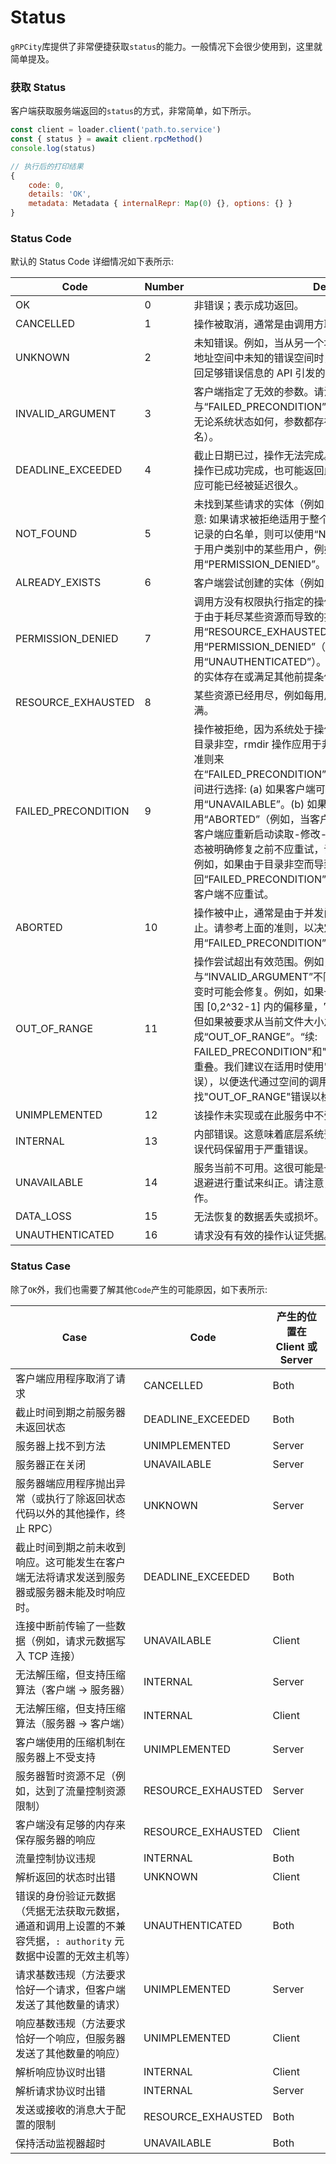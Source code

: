 # Status

`gRPCity`库提供了非常便捷获取`status`的能力。一般情况下会很少使用到，这里就简单提及。

### 获取 Status

客户端获取服务端返回的`status`的方式，非常简单，如下所示。

```js
const client = loader.client('path.to.service')
const { status } = await client.rpcMethod()
console.log(status)

// 执行后的打印结果
{
    code: 0,
    details: 'OK',
    metadata: Metadata { internalRepr: Map(0) {}, options: {} }
}
```

### Status Code

默认的 Status Code 详细情况如下表所示:

| Code | Number | Description |
|------|--------|-------------|
| OK | 0 | 非错误；表示成功返回。 |
| CANCELLED | 1 | 操作被取消，通常是由调用方取消的。 |
| UNKNOWN | 2 | 未知错误。例如，当从另一个地址空间接收到的“Status”值属于此地址空间中未知的错误空间时，可能会返回此错误。还可能将未返回足够错误信息的 API 引发的错误转换为此错误。 |
| INVALID_ARGUMENT | 3 | 客户端指定了无效的参数。请注意，这与“FAILED_PRECONDITION”不同。“INVALID_ARGUMENT”表示无论系统状态如何，参数都存在问题（例如，格式错误的文件名）。 |
| DEADLINE_EXCEEDED | 4 | 截止日期已过，操作无法完成。对于会改变系统状态的操作，即使操作已成功完成，也可能返回此错误。例如，来自服务器的成功响应可能已经被延迟很久。 |
| NOT_FOUND | 5 | 未找到某些请求的实体（例如，文件或目录）。服务器开发者请注意: 如果请求被拒绝适用于整个用户类别，例如逐步特性发布或未记录的白名单，则可以使用“NOT_FOUND”。如果请求被拒绝适用于用户类别中的某些用户，例如基于用户的访问控制，则必须使用“PERMISSION_DENIED”。 |
| ALREADY_EXISTS | 6 | 客户端尝试创建的实体（例如，文件或目录）已经存在。 |
| PERMISSION_DENIED | 7 | 调用方没有权限执行指定的操作。“PERMISSION_DENIED”不得用于由于耗尽某些资源而导致的拒绝（对于这些错误，请改用“RESOURCE_EXHAUSTED”）。如果无法识别调用方，请勿使用“PERMISSION_DENIED”（对于这些错误，请改用“UNAUTHENTICATED”）。此错误代码不意味着请求有效，请求的实体存在或满足其他前提条件。 |
| RESOURCE_EXHAUSTED | 8 | 某些资源已经用尽，例如每用户配额，或者整个文件系统的空间已满。 |
| FAILED_PRECONDITION | 9 | 操作被拒绝，因为系统处于操作所需的状态之外。例如，要删除的目录非空，rmdir 操作应用于非目录等。服务实现者可以使用以下准则来在“FAILED_PRECONDITION”、“ABORTED”和“UNAVAILABLE”之间进行选择: (a) 如果客户端可以重试失败的调用，请使用“UNAVAILABLE”。(b) 如果客户端应该在更高级别重试，请使用“ABORTED”（例如，当客户端指定的测试并设置失败时，表示客户端应重新启动读取-修改-写入序列）。(c) 如果客户端在系统状态被明确修复之前不应重试，请使用“FAILED_PRECONDITION”。例如，如果由于目录非空而导致“rmdir”失败，则应返回“FAILED_PRECONDITION”，因为除非从目录中删除文件，否则客户端不应重试。 |
| ABORTED | 10 | 操作被中止，通常是由于并发问题，例如序列器检查失败或事务中止。请参考上面的准则，以决定使用“FAILED_PRECONDITION”、“ABORTED”和“UNAVAILABLE”。 |
| OUT_OF_RANGE | 11 | 操作尝试超出有效范围。例如，寻找或读取超出文件末尾的位置。与“INVALID_ARGUMENT”不同，此错误指示的问题在系统状态改变时可能会修复。例如，如果一个32位文件系统被要求读取不在范围 [0,2^32-1] 内的偏移量，它将生成“INVALID_ARGUMENT”，但如果被要求从当前文件大小之后的偏移量处读取，它将生成“OUT_OF_RANGE”。“续: FAILED_PRECONDITION"和"OUT_OF_RANGE"之间存在一定的重叠。我们建议在适用时使用"OUT_OF_RANGE"（更具体的错误），以便迭代通过空间的调用者可以轻松查找"OUT_OF_RANGE"错误以检测完成的情况。 |
| UNIMPLEMENTED | 12 | 该操作未实现或在此服务中不受支持/启用。 |
| INTERNAL | 13 | 内部错误。这意味着底层系统预期的某些不变条件已被破坏。该错误代码保留用于严重错误。 |
| UNAVAILABLE | 14 | 服务当前不可用。这很可能是一种暂时的条件，可以通过使用指数退避进行重试来纠正。请注意，并非总是可以安全地重试非幂等操作。 |
| DATA_LOSS | 15 | 无法恢复的数据丢失或损坏。 |
| UNAUTHENTICATED | 16 | 请求没有有效的操作认证凭据。 |

### Status Case

除了`OK`外，我们也需要了解其他`Code`产生的可能原因，如下表所示:

| Case | Code | 产生的位置在 Client 或 Server |
|------|------|-------------------------------|
| 客户端应用程序取消了请求 | CANCELLED | Both |
| 截止时间到期之前服务器未返回状态 | DEADLINE_EXCEEDED| Both |
| 服务器上找不到方法 | UNIMPLEMENTED | Server |
| 服务器正在关闭 | UNAVAILABLE | Server |
| 服务器端应用程序抛出异常（或执行了除返回状态代码以外的其他操作，终止 RPC） | UNKNOWN | Server |
| 截止时间到期之前未收到响应。这可能发生在客户端无法将请求发送到服务器或服务器未能及时响应时。 | DEADLINE_EXCEEDED | Both |
| 连接中断前传输了一些数据（例如，请求元数据写入 TCP 连接） | UNAVAILABLE | Client |
| 无法解压缩，但支持压缩算法（客户端 -> 服务器） | INTERNAL | Server |
| 无法解压缩，但支持压缩算法（服务器 -> 客户端） | INTERNAL | Client |
| 客户端使用的压缩机制在服务器上不受支持 | UNIMPLEMENTED | Server |
| 服务器暂时资源不足（例如，达到了流量控制资源限制） | RESOURCE_EXHAUSTED | Server|
| 客户端没有足够的内存来保存服务器的响应 | RESOURCE_EXHAUSTED | Client |
| 流量控制协议违规 | INTERNAL | Both |
| 解析返回的状态时出错 | UNKNOWN | Client |
| 错误的身份验证元数据（凭据无法获取元数据，通道和调用上设置的不兼容凭据，`: authority` 元数据中设置的无效主机等）| UNAUTHENTICATED | Both |
| 请求基数违规（方法要求恰好一个请求，但客户端发送了其他数量的请求） | UNIMPLEMENTED | Server|
| 响应基数违规（方法要求恰好一个响应，但服务器发送了其他数量的响应） | UNIMPLEMENTED | Client|
| 解析响应协议时出错 | INTERNAL | Client|
| 解析请求协议时出错 | INTERNAL | Server|
| 发送或接收的消息大于配置的限制 | RESOURCE_EXHAUSTED | Both |
| 保持活动监视器超时 | UNAVAILABLE | Both |
